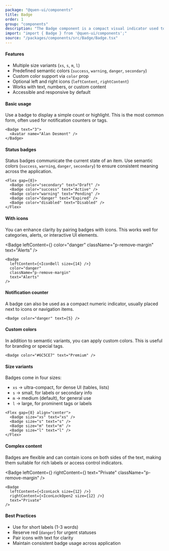 ```yaml
---
package: "@quen-ui/components"
title: Badge
order: 1
group: "components"
description: "The Badge component is a compact visual indicator used to highlight status, categories, or metadata. It supports icons, custom colors, and multiple size variants."
import: "import { Badge } from '@quen-ui/components';"
source: "/packages/components/src/Badge/Badge.tsx"
---
```



#### Features

- Multiple size variants (`xs`, `s`, `m`, `l`)
- Predefined semantic colors (`success`, `warning`, `danger`, `secondary`)
- Custom color support via `color` prop
- Optional left and right icons (`leftContent`, `rightContent`)
- Works with text, numbers, or custom content
- Accessible and responsive by default

#### Basic usage

Use a badge to display a simple count or highlight. This is the most common form, often used for notification counters or tags.

<Badge text="3">
  <Avatar name="Alan Desmont" />
</Badge>

```tsx
<Badge text="3">
  <Avatar name="Alan Desmont" />
</Badge>
```

#### Status badges

Status badges communicate the current state of an item. Use semantic colors (`success`, `warning`, `danger`, `secondary`) to ensure consistent meaning across the application.

<Flex gap={8}>
  <Badge color="secondary" text="Draft" />
  <Badge color="success" text="Active" />
  <Badge color="warning" text="Pending" />
  <Badge color="danger" text="Expired" />
  <Badge color="disabled" text="Disabled" />
</Flex>

```tsx
<Flex gap={8}>
  <Badge color="secondary" text="Draft" />
  <Badge color="success" text="Active" />
  <Badge color="warning" text="Pending" />
  <Badge color="danger" text="Expired" />
  <Badge color="disabled" text="Disabled" />
</Flex>
```

#### With icons

You can enhance clarity by pairing badges with icons. This works well for categories, alerts, or interactive UI elements.

<Badge
  leftContent={<IconBell size={14} />}
  color="danger"
  className="p-remove-margin"
  text="Alerts"
/>

```tsx
<Badge
  leftContent={<IconBell size={14} />}
  color="danger"
  className="p-remove-margin"
  text="Alerts"
/>
```

#### Notification counter

A badge can also be used as a compact numeric indicator, usually placed next to icons or navigation items.

<Badge color="danger" text={5} />

```tsx
<Badge color="danger" text={5} />
```

#### Custom colors

In addition to semantic variants, you can apply custom colors. This is useful for branding or special tags.

<Badge color="#6C5CE7" text="Premium" />

```tsx
<Badge color="#6C5CE7" text="Premium" />
```

#### Size variants

Badges come in four sizes:

- `xs` → ultra-compact, for dense UI (tables, lists)
- `s` → small, for labels or secondary info
- `m` → medium (default), for general use
- `l` → large, for prominent tags or labels

<Flex gap={8} align="center">
  <Badge size="xs" text="xs" />
  <Badge size="s" text="s" />
  <Badge size="m" text="m" />
  <Badge size="l" text="l" />
</Flex>

```tsx
<Flex gap={8} align="center">
  <Badge size="xs" text="xs" />
  <Badge size="s" text="s" />
  <Badge size="m" text="m" />
  <Badge size="l" text="l" />
</Flex>
```

#### Complex content

Badges are flexible and can contain icons on both sides of the text, making them suitable for rich labels or access control indicators.

<Badge
  leftContent={<IconLock size={12} />}
  rightContent={<IconLockOpen2 size={12} />}
  text="Private"
  className="p-remove-margin"
/>

```tsx
<Badge
  leftContent={<IconLock size={12} />}
  rightContent={<IconLockOpen2 size={12} />}
  text="Private"
/>
```

#### Best Practices

- Use for short labels (1-3 words)
- Reserve red (`danger`) for urgent statuses
- Pair icons with text for clarity
- Maintain consistent badge usage across application
